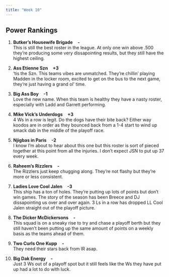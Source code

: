 ```yaml
---
title: "Week 10"
---
```


<h2 class="subtitle">Power Rankings</h2>

1. **Butker's Housewife Brigade** &nbsp;&nbsp; **-**
    <br> This is still the best roster in the league. At only one win above .500 they're producing some very dissapointing results, but they still have the highest ceiling.
    
2. **Ass Etienne Szn** &nbsp;&nbsp; **+3**
    <br> 'tis the Szn. This teams vibes are unmatched. They're chillin' playing Madden in the locker room, excited to get on the bus to the next game, they're just having a grand ol' time.
    
3. **Big Ass Boy** &nbsp;&nbsp; **-1**
    <br> Love the new name. When this team is healthy they have a nasty roster, especially with Ladd and Garrett performing.

4. **Mike Vick's Underdogs** &nbsp;&nbsp; **+3**
    <br> 4 Ws in a row is legit. Do the dogs have their bite back? Either way koodos are in order as they bounced back from a 1-4 start to wind up smack dab in the middle of the playoff race.

5. **Njigbas in Paris** &nbsp;&nbsp; **-2**
    <br> I know I'm about to hear about this one but this roster is sort of pieced together at this point from all the injuries. I don't expect JSN to put up 37 every week.

6. **Raheem's Rizzlers** &nbsp;&nbsp; **-**
    <br> The Rizzlers just keep chugging along. They're not flashy but they're more or less consistent.

7. **Ladies Love Cool Jalen** &nbsp;&nbsp; **-3**
    <br> This ship has a ton of holes. They're putting up lots of points but don't win games. The story of the season has been Breece and DJ dissapointing us over and over again. 3 Ls in a row has dropped LL Cool Jalen straight out of the playoff picture.

8. **The Dicker McDickersons** &nbsp;&nbsp; **-**
    <br> This squad is on a sneaky rise to try and chase a playoff berth but they still haven't been putting up the same amount of points on a weekly basis as the teams ahead of them. 

9. **Two Curls One Kupp** &nbsp;&nbsp; **-**
    <br> They need their stars back from IR asap.

10. **Big Dak Energy** &nbsp;&nbsp; **-**
    <br> Just 3 Ws out of a playoff spot but it still feels like the Ws they have put up had a lot to do with luck.